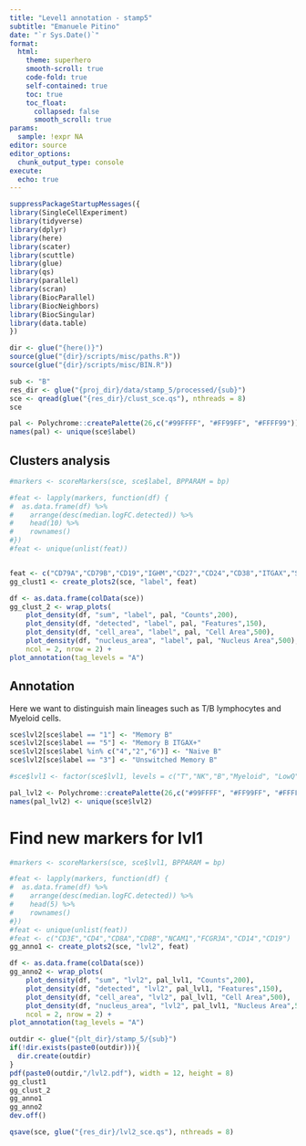 ```yaml
---
title: "Level1 annotation - stamp5"
subtitle: "Emanuele Pitino"
date: "`r Sys.Date()`"
format: 
  html:
    theme: superhero
    smooth-scroll: true
    code-fold: true
    self-contained: true
    toc: true
    toc_float: 
      collapsed: false
      smooth_scroll: true
params:
  sample: !expr NA
editor: source
editor_options: 
  chunk_output_type: console
execute:
  echo: true
---
```

```r
suppressPackageStartupMessages({
library(SingleCellExperiment)
library(tidyverse)
library(dplyr)
library(here)
library(scater)
library(scuttle)
library(glue)
library(qs)
library(parallel)
library(scran)
library(BiocParallel)
library(BiocNeighbors)
library(BiocSingular)
library(data.table)
})
```

```r
dir <- glue("{here()}")
source(glue("{dir}/scripts/misc/paths.R"))
source(glue("{dir}/scripts/misc/BIN.R"))
```


```r
sub <- "B"
res_dir <- glue("{proj_dir}/data/stamp_5/processed/{sub}")
sce <- qread(glue("{res_dir}/clust_sce.qs"), nthreads = 8)
sce
```


```r
pal <- Polychrome::createPalette(26,c("#99FFFF", "#FF99FF", "#FFFF99"))
names(pal) <- unique(sce$label)
```

## Clusters analysis
```r
#markers <- scoreMarkers(sce, sce$label, BPPARAM = bp)

#feat <- lapply(markers, function(df) {
#  as.data.frame(df) %>%
#    arrange(desc(median.logFC.detected)) %>%
#    head(10) %>%
#    rownames()
#})
#feat <- unique(unlist(feat))


feat <- c("CD79A","CD79B","CD19","IGHM","CD27","CD24","CD38","ITGAX","SELL","CCR7","TCL1A")
gg_clust1 <- create_plots2(sce, "label", feat)
```

```r
df <- as.data.frame(colData(sce))
gg_clust_2 <- wrap_plots(
    plot_density(df, "sum", "label", pal, "Counts",200),
    plot_density(df, "detected", "label", pal, "Features",150),
    plot_density(df, "cell_area", "label", pal, "Cell Area",500),
    plot_density(df, "nucleus_area", "label", pal, "Nucleus Area",500),
    ncol = 2, nrow = 2) +
plot_annotation(tag_levels = "A")
```

## Annotation
Here we want to distinguish main lineages such as T/B lymphocytes and Myeloid cells.
```r
sce$lvl2[sce$label == "1"] <- "Memory B"
sce$lvl2[sce$label == "5"] <- "Memory B ITGAX+"
sce$lvl2[sce$label %in% c("4","2","6")] <- "Naive B"
sce$lvl2[sce$label == "3"] <- "Unswitched Memory B"
```

```r
#sce$lvl1 <- factor(sce$lvl1, levels = c("T","NK","B","Myeloid", "LowQ"))
```


```r
pal_lvl2 <- Polychrome::createPalette(26,c("#99FFFF", "#FF99FF", "#FFFF99"))
names(pal_lvl2) <- unique(sce$lvl2)
```

# Find new markers for lvl1
```r
#markers <- scoreMarkers(sce, sce$lvl1, BPPARAM = bp)

#feat <- lapply(markers, function(df) {
#  as.data.frame(df) %>%
#    arrange(desc(median.logFC.detected)) %>%
#    head(5) %>%
#    rownames()
#})
#feat <- unique(unlist(feat))
#feat <- c("CD3E","CD4","CD8A","CD8B","NCAM1","FCGR3A","CD14","CD19")
gg_anno1 <- create_plots2(sce, "lvl2", feat)
```

```r
df <- as.data.frame(colData(sce))
gg_anno2 <- wrap_plots(
    plot_density(df, "sum", "lvl2", pal_lvl1, "Counts",200),
    plot_density(df, "detected", "lvl2", pal_lvl1, "Features",150),
    plot_density(df, "cell_area", "lvl2", pal_lvl1, "Cell Area",500),
    plot_density(df, "nucleus_area", "lvl2", pal_lvl1, "Nucleus Area",500),
    ncol = 2, nrow = 2) +
plot_annotation(tag_levels = "A")
```

```r
outdir <- glue("{plt_dir}/stamp_5/{sub}")
if(!dir.exists(paste0(outdir))){
  dir.create(outdir)
}
pdf(paste0(outdir,"/lvl2.pdf"), width = 12, height = 8)
gg_clust1
gg_clust_2
gg_anno1
gg_anno2
dev.off()
```


```r
qsave(sce, glue("{res_dir}/lvl2_sce.qs"), nthreads = 8)
```
